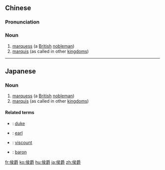 ==Chinese==
{{zh-forms}}

===Pronunciation===
{{zh-pron
|m=hóujué
|cat=n
}}

===Noun===
{{zh-noun}}

# [[marquess]] (a [[British]] [[nobleman]])
# [[marquis]] (as called in other [[kingdom]]s)

----

==Japanese==
{{ja-kanjitab|こう|しゃく|yomi=o}}

===Noun===
{{ja-noun|こうしゃく}}

# [[marquess]] (a [[British]] [[nobleman]])
# [[marquis]] (as called in other [[kingdom]]s)

====Related terms====
* {{ja-r|公爵|こうしゃく}}: [[duke]]
* {{ja-r|伯爵|はくしゃく}}: [[earl]]
* {{ja-r|子爵|ししゃく}}: [[viscount]]
* {{ja-r|男爵|だんしゃく}}: [[baron]]

[[fr:侯爵]]
[[ko:侯爵]]
[[hu:侯爵]]
[[ja:侯爵]]
[[zh:侯爵]]